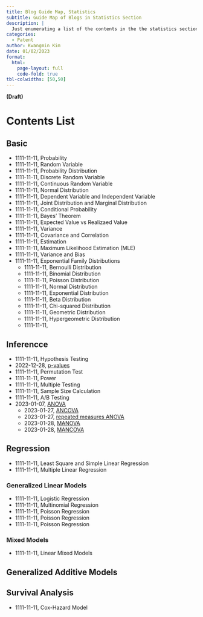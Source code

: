 ```yaml
---
title: Blog Guide Map, Statistics 
subtitle: Guide Map of Blogs in Statistics Section
description: |
  Just enumerating a list of the contents in the the statistics section 
categories:
  - Patent
author: Kwangmin Kim
date: 01/02/2023
format: 
  html:
    page-layout: full
    code-fold: true
tbl-colwidths: [50,50]
---
```


**(Draft)**

# Contents List

## Basic

* 1111-11-11, Probability
* 1111-11-11, Random Variable
* 1111-11-11, Probability Distribution
* 1111-11-11, Discrete Random Variable
* 1111-11-11, Continuous Random Variable
* 1111-11-11, Normal Distribution
* 1111-11-11, Dependent Variable and Independent Variable
* 1111-11-11, Joint Distribution and Marginal Distribution
* 1111-11-11, Conditional Probability
* 1111-11-11, Bayes' Theorem
* 1111-11-11, Expected Value vs Realizaed Value
* 1111-11-11, Variance
* 1111-11-11, Covariance and Correlation
* 1111-11-11, Estimation
* 1111-11-11, Maximum Likelihood Estimation (MLE)
* 1111-11-11, Variance and Bias
* 1111-11-11, Exponential Family Distributions
  * 1111-11-11, Bernoulli Distribution
  * 1111-11-11, Binomial Distribution
  * 1111-11-11, Poisson Distribution
  * 1111-11-11, Normal Distribution
  * 1111-11-11, Exponential Distribution
  * 1111-11-11, Beta Distribution
  * 1111-11-11, Chi-squared Distribution
  * 1111-11-11, Geometric Distribution
  * 1111-11-11, Hypergeometric Distribution
  * 1111-11-11, 

## Inferencce  

* 1111-11-11, Hypothesis Testing
* 2022-12-28, [p-values](../2022-12-08-P-value/index.qmd)
* 1111-11-11, Permutation Test
* 1111-11-11, Power
* 1111-11-11, Multiple Testing
* 1111-11-11, Sample Size Calculation
* 1111-11-11, A/B Testing
* 2023-01-07, [ANOVA](../2023-01-07-anova/index.qmd)
  * 2023-01-27, [ANCOVA](../2023-01-27_ANCOVA/)
  * 2023-01-27, [repeated measures ANOVA](../2023-01-27_rmANOVA/)
  * 2023-01-28, [MANOVA](../2023-01-28_MANOVA/)
  * 2023-01-28, [MANCOVA](../2023-01-28_MANCOVA/)

## Regression

* 1111-11-11, Least Square and Simple Linear Regression
* 1111-11-11, Multiple Linear Regression

### Generalized Linear Models
* 1111-11-11, Logistic Regression
* 1111-11-11, Multinomial Regression
* 1111-11-11, Poisson Regression
* 1111-11-11, Poisson Regression
* 1111-11-11, Poisson Regression

### Mixed Models

 * 1111-11-11, Linear Mixed Models

## Generalized Additive Models

## Survival Analysis

* 1111-11-11,  Cox-Hazard Model